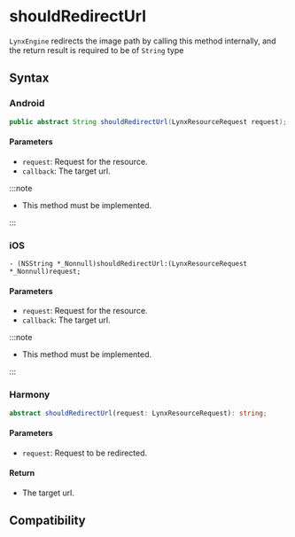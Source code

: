 # shouldRedirectUrl

`LynxEngine` redirects the image path by calling this method internally, and the return result is required to be of `String` type

## Syntax

### Android

```java
public abstract String shouldRedirectUrl(LynxResourceRequest request);
```

#### Parameters

- `request`: Request for the resource.
- `callback`: The target url.

:::note

- This method must be implemented.

:::

### iOS

```objc
- (NSString *_Nonnull)shouldRedirectUrl:(LynxResourceRequest *_Nonnull)request;
```

#### Parameters

- `request`: Request for the resource.
- `callback`: The target url.

:::note

- This method must be implemented.

:::

### Harmony

```typescript
abstract shouldRedirectUrl(request: LynxResourceRequest): string;
```

#### Parameters

- `request`: Request to be redirected.

#### Return
- The target url.

## Compatibility


<LegacyCompatTable metadata="lynx-native-api/lynx-media-resource-fetcher/should-redirect-url" />